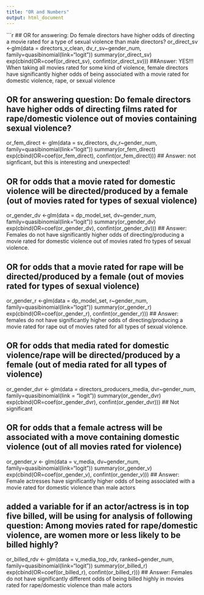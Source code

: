 ```yaml
---
title: "OR and Numbers"
output: html_document
---
```



```r

## OR for answering: Do female directors have higher odds of directing a movie rated for a type of sexual violence than male directors?
or_direct_sv <-glm(data = directors_v_clean, dv_r_sv~gender_num, family=quasibinomial(link="logit"))
summary(or_direct_sv)
exp(cbind(OR=coef(or_direct_sv), confint(or_direct_sv)))
##Answer: YES!!! When taking all movies rated for some kind of violence, female directors have significantly higher odds of being associated with a movie rated for domestic violence, rape, or sexual violence

## OR for answering question: Do female directors have higher odds of directing films rated for rape/domestic violence out of movies containing sexual violence? 
or_fem_direct <- glm(data = sv_directors, dv_r~gender_num, family=quasibinomial(link="logit"))
summary(or_fem_direct)
exp(cbind(OR=coef(or_fem_direct), confint(or_fem_direct)))
## Answer: not signficant, but this is interesting and unexpected! 

## OR for odds that a movie rated for domestic violence will be directed/produced by a female (out of movies rated for types of sexual violence)
or_gender_dv <-glm(data = dp_model_set, dv~gender_num, family=quasibinomial(link="logit"))
summary(or_gender_dv)
exp(cbind(OR=coef(or_gender_dv), confint(or_gender_dv)))
## Answer: Females do not have significantly higher odds of directing/producing a movie rated for domestic violence out of movies rated fro types of sexual violence. 


## OR for odds that a movie rated for rape will be directed/produced by a female (out of movies rated for types of sexual violence)
or_gender_r <-glm(data = dp_model_set, r~gender_num, family=quasibinomial(link="logit"))
summary(or_gender_r)
exp(cbind(OR=coef(or_gender_r), confint(or_gender_r)))
## Answer: females do not have significantly higher odds of directing/producing a movie rated for rape out of movies rated for all types of sexual violence. 

## OR for odds that media rated for domestic violence/rape will be directed/produced by a female (out of media rated for all types of violence)
or_gender_dvr <- glm(data = directors_producers_media, dvr~gender_num, family=quasibinomial(link = "logit"))
summary(or_gender_dvr)
exp(cbind(OR=coef(or_gender_dvr), confint(or_gender_dvr)))
## Not significant

## OR for odds that a female actress will be associated with a move containing domestic violence (out of all movies rated for violence)
or_gender_v <- glm(data = v_media, dv~gender_num, family=quasibinomial(link="logit"))
summary(or_gender_v)
exp(cbind(OR=coef(or_gender_v), confint(or_gender_v)))
## Answer: Female actresses have significantly higher odds of being associated with a movie rated for domestic violence than male actors

## added a variable for if an actor/actress is in top five billed, will be using for analysis of following question: Among movies rated for rape/domestic violence, are women more or less likely to be billed highly?
or_billed_rdv <- glm(data = v_media_top_rdv, ranked~gender_num, family=quasibinomial(link="logit"))
summary(or_billed_r)
exp(cbind(OR=coef(or_billed_r), confint(or_billed_r)))
## Answer: Females do not have significantly different odds of being billed highly in movies rated for rape/domestic violence than male actors
